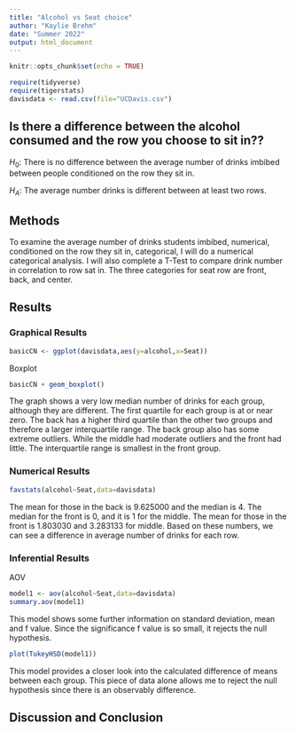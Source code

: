 ```yaml
---
title: "Alcohol vs Seat choice"
author: "Kaylie Brehm"
date: "Summer 2022"
output: html_document
---
```


```r
knitr::opts_chunk$set(echo = TRUE)
```

```r
require(tidyverse)
require(tigerstats)
davisdata <- read.csv(file="UCDavis.csv")
```

## Is there a difference between the alcohol consumed and the row you choose to sit in??
$H_0$: There is no difference between the average number of drinks imbibed between people conditioned on the row they sit in.

$H_A$: The average number drinks is different between at least two rows.  

## Methods
To examine the average number of drinks students imbibed, numerical, conditioned on the row they sit in, categorical, I will do a numerical categorical analysis. I will also complete a T-Test to compare drink number in correlation to row sat in. The three categories for seat row are front, back, and center.


## Results

### Graphical Results
```r
basicCN <- ggplot(davisdata,aes(y=alcohol,x=Seat))
```

Boxplot
```r
basicCN + geom_boxplot()
```

The graph shows a very low median number of drinks for each group, although they are different. The first quartile for each group is at or near zero. The back has a higher third quartile than the other two groups and therefore a larger interquartile range. The back group also has some extreme outliers. While the middle had moderate outliers and the front had little. The interquartile range is smallest in the front group.

### Numerical Results

```r
favstats(alcohol~Seat,data=davisdata)
```

The mean for those in the back is 9.625000 and the median is 4. The median for the front is 0, and it is 1 for the middle. The mean for those in the front is 1.803030 and 3.283133 for middle. Based on these numbers, we can see a difference in average number of drinks for each row. 

### Inferential Results

AOV
```r
model1 <- aov(alcohol~Seat,data=davisdata)
summary.aov(model1)
```
This model shows some further information on standard deviation, mean and f value. Since the significance f value is so small, it rejects the null hypothesis.

```r
plot(TukeyHSD(model1))
```

This model provides a closer look into the calculated difference of means between each group. This piece of data alone allows me to reject the null hypothesis since there is an observably difference.

## Discussion and Conclusion

 
